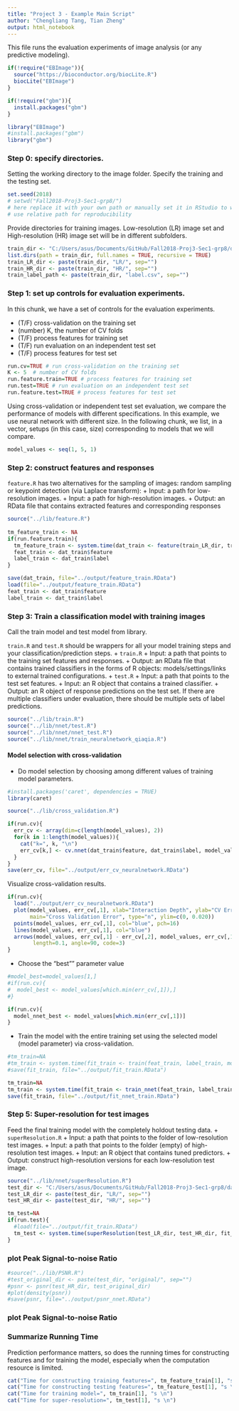 ---
title: "Project 3 - Example Main Script"
author: "Chengliang Tang, Tian Zheng"
output: html_notebook
---

This file runs the evaluation experiments of image analysis (or any predictive modeling).

```{r}
if(!require("EBImage")){
  source("https://bioconductor.org/biocLite.R")
  biocLite("EBImage")
}

if(!require("gbm")){
  install.packages("gbm")
}

library("EBImage")
#install.packages("gbm")
library("gbm")
```


### Step 0: specify directories.

Setting the working directory to the image folder. Specify the training and the testing set. 

```{r wkdir, eval=FALSE}
set.seed(2018)
# setwd("Fall2018-Proj3-Sec1-grp8/") 
# here replace it with your own path or manually set it in RStudio to where this rmd file is located. 
# use relative path for reproducibility
```

Provide directories for training images. Low-resolution (LR) image set and High-resolution (HR) image set will be in different subfolders. 
```{r}
train_dir <- "C:/Users/asus/Documents/GitHub/Fall2018-Proj3-Sec1-grp8/data/train_set/" # This will be modified for different data sets.
list.dirs(path = train_dir, full.names = TRUE, recursive = TRUE)
train_LR_dir <- paste(train_dir, "LR/", sep="")
train_HR_dir <- paste(train_dir, "HR/", sep="")
train_label_path <- paste(train_dir, "label.csv", sep="") 
```

### Step 1: set up controls for evaluation experiments.

In this chunk, we have a set of controls for the evaluation experiments. 

+ (T/F) cross-validation on the training set
+ (number) K, the number of CV folds
+ (T/F) process features for training set
+ (T/F) run evaluation on an independent test set
+ (T/F) process features for test set

```{r exp_setup}
run.cv=TRUE # run cross-validation on the training set
K <- 5  # number of CV folds
run.feature.train=TRUE # process features for training set
run.test=TRUE # run evaluation on an independent test set
run.feature.test=TRUE # process features for test set
```

Using cross-validation or independent test set evaluation, we compare the performance of models with different specifications. In this example, we use neural network with different size. In the following chunk, we list, in a vector, setups (in this case, size) corresponding to models that we will compare. 

```{r model_setup}
model_values <- seq(1, 5, 1)
```


### Step 2: construct features and responses

`feature.R` has two alternatives for the sampling of images: random sampling or keypoint detection (via Laplace transform):
+ Input: a path for low-resolution images.
+ Input: a path for high-resolution images.
+ Output: an RData file that contains extracted features and corresponding responses

```{r feature}
source("../lib/feature.R")
 
tm_feature_train <- NA
if(run.feature.train){
  tm_feature_train <- system.time(dat_train <- feature(train_LR_dir, train_HR_dir))
  feat_train <- dat_train$feature
  label_train <- dat_train$label
}

save(dat_train, file="../output/feature_train.RData")
load(file="../output/feature_train.RData")
feat_train <- dat_train$feature
label_train <- dat_train$label
```


### Step 3: Train a classification model with training images
Call the train model and test model from library. 

`train.R` and `test.R` should be wrappers for all your model training steps and your classification/prediction steps. 
+ `train.R`
  + Input: a path that points to the training set features and responses.
  + Output: an RData file that contains trained classifiers in the forms of R objects: models/settings/links to external trained configurations.
+ `test.R`
  + Input: a path that points to the test set features.
  + Input: an R object that contains a trained classifier.
  + Output: an R object of response predictions on the test set. If there are multiple classifiers under evaluation, there should be multiple sets of label predictions.  
```{r loadlib}
source("../lib/train.R")
source("../lib/nnet/test.R")
source("../lib/nnet/nnet_test.R")
source("../lib/nnet/train_neuralnetwork_qiaqia.R")
```

#### Model selection with cross-validation
* Do model selection by choosing among different values of training model parameters. 
```{r}

#install.packages('caret', dependencies = TRUE)
library(caret)

source("../lib/cross_validation.R")

if(run.cv){
  err_cv <- array(dim=c(length(model_values), 2))
  for(k in 1:length(model_values)){
    cat("k=", k, "\n")
    err_cv[k,] <- cv.nnet(dat_train$feature, dat_train$label, model_values[k], K)
  }
}
save(err_cv, file="../output/err_cv_neuralnetwork.RData")
```

Visualize cross-validation results.
```{r cv_vis}
if(run.cv){
  load("../output/err_cv_neuralnetwork.RData")
  plot(model_values, err_cv[,1], xlab="Interaction Depth", ylab="CV Error",
       main="Cross Validation Error", type="n", ylim=c(0, 0.020))
  points(model_values, err_cv[,1], col="blue", pch=16)
  lines(model_values, err_cv[,1], col="blue")
  arrows(model_values, err_cv[,1] - err_cv[,2], model_values, err_cv[,1] + err_cv[,2], 
        length=0.1, angle=90, code=3)
}
```


* Choose the "best"" parameter value
```{r best_model}
#model_best=model_values[1,]
#if(run.cv){
#  model_best <- model_values[which.min(err_cv[,1]),]
#}

if(run.cv){
  model_nnet_best <- model_values[which.min(err_cv[,1])]
}

```

* Train the model with the entire training set using the selected model (model parameter) via cross-validation.
```{r final_train}
#tm_train=NA
#tm_train <- system.time(fit_train <- train(feat_train, label_train, model_best))
#save(fit_train, file="../output/fit_train.RData")

tm_train=NA
tm_train <- system.time(fit_train <- train_nnet(feat_train, label_train,5))
save(fit_train, file="../output/fit_nnet_train.RData")
```

### Step 5: Super-resolution for test images
Feed the final training model with the completely holdout testing data. 
+ `superResolution.R`
  + Input: a path that points to the folder of low-resolution test images.
  + Input: a path that points to the folder (empty) of high-resolution test images.
  + Input: an R object that contains tuned predictors.
  + Output: construct high-resolution versions for each low-resolution test image.
```{r superresolution}
source("../lib/nnet/superResolution.R")
test_dir <- "C:/Users/asus/Documents/GitHub/Fall2018-Proj3-Sec1-grp8/data/test_set/" # This will be modified for different data sets.
test_LR_dir <- paste(test_dir, "LR/", sep="")
test_HR_dir <- paste(test_dir, "HR/", sep="")

tm_test=NA
if(run.test){
  #load(file="../output/fit_train.RData")
  tm_test <- system.time(superResolution(test_LR_dir, test_HR_dir, fit_train))
}
```
### plot Peak Signal-to-noise Ratio
```{r}
#source("../lib/PSNR.R")
#test_original_dir <- paste(test_dir, "original/", sep="")
#psnr <- psnr(test_HR_dir, test_original_dir)
#plot(density(psnr))
#save(psnr, file="../output/psnr_nnet.RData")
```

### plot Peak Signal-to-noise Ratio


### Summarize Running Time
Prediction performance matters, so does the running times for constructing features and for training the model, especially when the computation resource is limited. 
```{r running_time}
cat("Time for constructing training features=", tm_feature_train[1], "s \n")
cat("Time for constructing testing features=", tm_feature_test[1], "s \n")
cat("Time for training model=", tm_train[1], "s \n")
cat("Time for super-resolution=", tm_test[1], "s \n")
```

